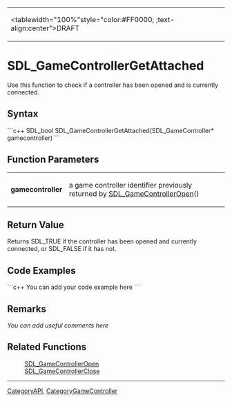 <!-- pragma section-numbers off -->
<!-- pragma camelcase off -->
{|
|<tablewidth="100%"style="color:#FF0000; ;text-align:center">DRAFT 
|}


= SDL_GameControllerGetAttached =
Use this function to check if a controller has been opened and is currently connected.


== Syntax ==
```c++
SDL_bool SDL_GameControllerGetAttached(SDL_GameController* gamecontroller)
```
== Function Parameters ==
{|
|'''gamecontroller'''
|a game controller identifier previously returned by [[SDL_GameControllerOpen]]() 
|}


== Return Value ==
Returns SDL_TRUE if the controller has been opened and currently connected, or SDL_FALSE if it has not.

== Code Examples ==
```c++
You can add your code example here
```

== Remarks ==
''You can add useful comments here''

== Related Functions ==
:[[SDL_GameControllerOpen]]
:[[SDL_GameControllerClose]]

----
[[CategoryAPI]], [[CategoryGameController]]
